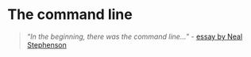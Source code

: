 # The command line {.unnumbered}

> "*In the beginning, there was the command line...*" - [essay by Neal Stephenson](https://github.com/danielmkarlsson/library/blob/master/Neal%20Stephenson%20-%20In%20the%20Beginning%20was%20the%20Command%20Line.pdf)
